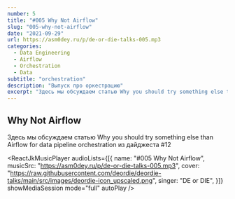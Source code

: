 ```yaml
---
number: 5
title: "#005 Why Not Airflow"
slug: "005-why-not-airflow"
date: "2021-09-29"
url: https://asm0dey.ru/p/de-or-die-talks-005.mp3
categories:
  - Data Engineering
  - Airflow
  - Orchestration
  - Data
subtitle: "orchestration"
description: "Выпуск про оркестрацию"
excerpt: "Здесь мы обсуждаем статью Why you should try something else than Airflow for data pipeline orchestration из дайджеста #12"
---
```


## Why Not Airflow

Здесь мы обсуждаем статью <OutboundLink href="https://towardsdatascience.com/why-you-should-try-something-else-than-airflow-for-data-pipeline-orchestration-7a0a2c91c341/">Why you should try something else than Airflow for data pipeline orchestration</OutboundLink> из <OutboundLink href="https://digest.deordie.org/12_Become_an_open_source_star/">дайджеста #12</OutboundLink>

<ReactJkMusicPlayer
  audioLists={[{
    name: "#005 Why Not Airflow",
    musicSrc: "https://asm0dey.ru/p/de-or-die-talks-005.mp3",
    cover: "https://raw.githubusercontent.com/deordie/deordie-talks/main/src/images/deordie-icon_upscaled.png",
    singer: "DE or DIE",
  }]}
  showMediaSession
  mode="full"
  autoPlay
/>
